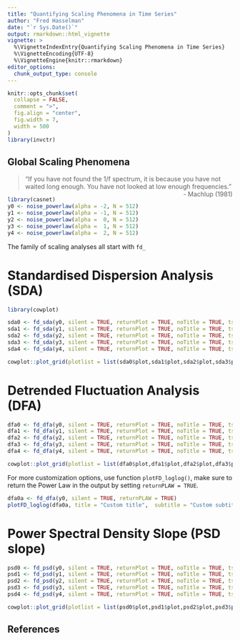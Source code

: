```yaml
---
title: "Quantifying Scaling Phenomena in Time Series"
author: "Fred Hasselman"
date: "`r Sys.Date()`"
output: rmarkdown::html_vignette
vignette: >
  %\VignetteIndexEntry{Quantifying Scaling Phenomena in Time Series}
  %\VignetteEncoding{UTF-8}
  %\VignetteEngine{knitr::rmarkdown} 
editor_options: 
  chunk_output_type: console
---
```


```r
knitr::opts_chunk$set(
  collapse = FALSE,
  comment = ">",
  fig.align = "center",
  fig.width = 7,
  width = 500
)
library(invctr)
```


## **Global Scaling Phenomena**

> “If you have not found the 1/f spectrum, it is because you have not waited long enough. You have not looked at low enough frequencies.”     
> [- Machlup (1981)]{style="float:right"}

```r
library(casnet)
y0 <- noise_powerlaw(alpha = -2, N = 512)
y1 <- noise_powerlaw(alpha = -1, N = 512)
y2 <- noise_powerlaw(alpha =  0, N = 512)
y3 <- noise_powerlaw(alpha =  1, N = 512)
y4 <- noise_powerlaw(alpha =  2, N = 512)

```


The family of scaling analyses all start with `fd_`

# Standardised Dispersion Analysis (SDA)

```r
library(cowplot)

sda0 <- fd_sda(y0, silent = TRUE, returnPlot = TRUE, noTitle = TRUE, tsName = "y0: Brownian (red) noise")
sda1 <- fd_sda(y1, silent = TRUE, returnPlot = TRUE, noTitle = TRUE, tsName = "y1: Pink noise")
sda2 <- fd_sda(y2, silent = TRUE, returnPlot = TRUE, noTitle = TRUE, tsName = "y2: White noise")
sda3 <- fd_sda(y3, silent = TRUE, returnPlot = TRUE, noTitle = TRUE, tsName = "y3: Blue noise")
sda4 <- fd_sda(y4, silent = TRUE, returnPlot = TRUE, noTitle = TRUE, tsName = "y4: Violet noise")

cowplot::plot_grid(plotlist = list(sda0$plot,sda1$plot,sda2$plot,sda3$plot,sda4$plot), ncol = 1)

```




# Detrended Fluctuation Analysis (DFA)

```r

dfa0 <- fd_dfa(y0, silent = TRUE, returnPlot = TRUE, noTitle = TRUE, tsName = "y0: Brownian (red) noise")
dfa1 <- fd_dfa(y1, silent = TRUE, returnPlot = TRUE, noTitle = TRUE, tsName = "y1: Pink noise")
dfa2 <- fd_dfa(y2, silent = TRUE, returnPlot = TRUE, noTitle = TRUE, tsName = "y2: White noise")
dfa3 <- fd_dfa(y3, silent = TRUE, returnPlot = TRUE, noTitle = TRUE, tsName = "y3: Blue noise")
dfa4 <- fd_dfa(y4, silent = TRUE, returnPlot = TRUE, noTitle = TRUE, tsName = "y4: Violet noise")

cowplot::plot_grid(plotlist = list(dfa0$plot,dfa1$plot,dfa2$plot,dfa3$plot,dfa4$plot), ncol = 1)
```

For more customization options, use function `plotFD_loglog()`, make sure to return the Power Law in the output by setting `returnPLAW = TRUE`.

```r
dfa0a <- fd_dfa(y0, silent = TRUE, returnPLAW = TRUE)
plotFD_loglog(dfa0a, title = "Custom title",  subtitle = "Custom subtitle", xlabel = "X", ylabel = "Y")
```



# Power Spectral Density Slope (PSD slope)

```r

psd0 <- fd_psd(y0, silent = TRUE, returnPlot = TRUE, noTitle = TRUE, tsName = "y0: Brownian (red) noise")
psd1 <- fd_psd(y1, silent = TRUE, returnPlot = TRUE, noTitle = TRUE, tsName = "y1: Pink noise")
psd2 <- fd_psd(y2, silent = TRUE, returnPlot = TRUE, noTitle = TRUE, tsName = "y2: White noise")
psd3 <- fd_psd(y3, silent = TRUE, returnPlot = TRUE, noTitle = TRUE, tsName = "y3: Blue noise")
psd4 <- fd_psd(y4, silent = TRUE, returnPlot = TRUE, noTitle = TRUE, tsName = "y4: Violet noise")

cowplot::plot_grid(plotlist = list(psd0$plot,psd1$plot,psd2$plot,psd3$plot,psd4$plot), ncol = 1)
```


## **References**

